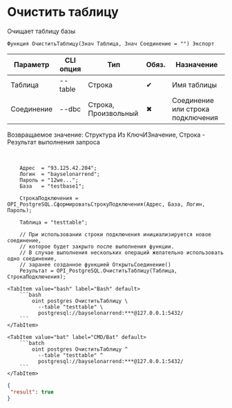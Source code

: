 ﻿---
sidebar_position: 6
---


# Очистить таблицу
 Очищает таблицу базы



`Функция ОчиститьТаблицу(Знач Таблица, Знач Соединение = "") Экспорт`

  | Параметр | CLI опция | Тип | Обяз. | Назначение |
  |-|-|-|-|-|
  | Таблица | --table | Строка | &#x2714; | Имя таблицы |
  | Соединение | --dbc | Строка, Произвольный | &#x2716; | Соединение или строка подключения |

  
  Возвращаемое значение:   Структура Из КлючИЗначение, Строка - Результат выполнения запроса

<br/>




```bsl title="Пример использования для 1С:Предприятие/OneScript"
    Адрес  = "93.125.42.204";
    Логин  = "bayselonarrend";
    Пароль = "12we...";
    База   = "testbase1";

    СтрокаПодключения = OPI_PostgreSQL.СформироватьСтрокуПодключения(Адрес, База, Логин, Пароль);

    Таблица = "testtable";

    // При использовании строки подключения инициализируется новое соединение,
    // которое будет закрыто после выполнения функции.
    // В случае выполнения нескольких операций желательно использовать одно соединение,
    // заранее созданное функцией ОткрытьСоединение()
    Результат = OPI_PostgreSQL.ОчиститьТаблицу(Таблица, СтрокаПодключения);
```
    

 <Tabs>
  
    <TabItem value="bash" label="Bash" default>
        ```bash
            oint postgres ОчиститьТаблицу \
              --table "testtable" \
              postgresql://bayselonarrend:***@127.0.0.1:5432/
        ```
    </TabItem>
  
    <TabItem value="bat" label="CMD/Bat" default>
        ```batch
            oint postgres ОчиститьТаблицу ^
              --table "testtable" ^
              postgresql://bayselonarrend:***@127.0.0.1:5432/
        ```
    </TabItem>
</Tabs>


```json title="Результат"
{
 "result": true
}
```
